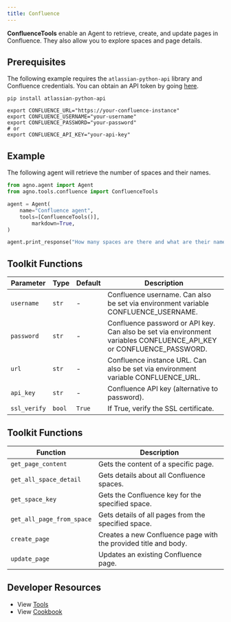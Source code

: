 ```yaml
---
title: Confluence
---
```


**ConfluenceTools** enable an Agent to retrieve, create, and update pages in Confluence. They also allow you to explore spaces and page details.

## Prerequisites

The following example requires the `atlassian-python-api` library and Confluence credentials. You can obtain an API token by going [here](https://id.atlassian.com/manage-profile/security).

```shell
pip install atlassian-python-api
```

```shell
export CONFLUENCE_URL="https://your-confluence-instance"
export CONFLUENCE_USERNAME="your-username"
export CONFLUENCE_PASSWORD="your-password"
# or
export CONFLUENCE_API_KEY="your-api-key"
```

## Example
The following agent will retrieve the number of spaces and their names.

```python
from agno.agent import Agent
from agno.tools.confluence import ConfluenceTools

agent = Agent(
    name="Confluence agent",
    tools=[ConfluenceTools()],
        markdown=True,
)

agent.print_response("How many spaces are there and what are their names?")
```

## Toolkit Functions

| Parameter | Type     | Default | Description                                                                                                                    |
| --------- | -------- | ------- | ------------------------------------------------------------------------------------------------------------------------------ |
| `username`| `str`    | -  | Confluence username. Can also be set via environment variable CONFLUENCE_USERNAME.                                           |
| `password`| `str`    | -  | Confluence password or API key. Can also be set via environment variables CONFLUENCE_API_KEY or CONFLUENCE_PASSWORD.       |
| `url`     | `str`    | -  | Confluence instance URL. Can also be set via environment variable CONFLUENCE_URL.                                            |
| `api_key` | `str`    | -  | Confluence API key (alternative to password).                                                                                 |
| `ssl_verify` | `bool`    | `True`  | If True, verify the SSL certificate.                                                                                 |

## Toolkit Functions

| Function                                                         | Description                                                                                                                                         |
| ---------------------------------------------------------------- | --------------------------------------------------------------------------------------------------------------------------------------------------- |
| `get_page_content` | Gets the content of a specific page.                                |
| `get_all_space_detail`                                         | Gets details about all Confluence spaces.                                                     |
| `get_space_key`                                 | Gets the Confluence key for the specified space.                                                        |
| `get_all_page_from_space`                       | Gets details of all pages from the specified space.                                                     |
| `create_page` | Creates a new Confluence page with the provided title and body.       |
| `update_page`               | Updates an existing Confluence page.                                    |

## Developer Resources

- View [Tools](https://github.com/agno-agi/agno/blob/main/libs/agno/agno/tools/confluence.py)
- View [Cookbook](https://github.com/agno-agi/agno/tree/v2.0/cookbook/tools/confluence.py)
